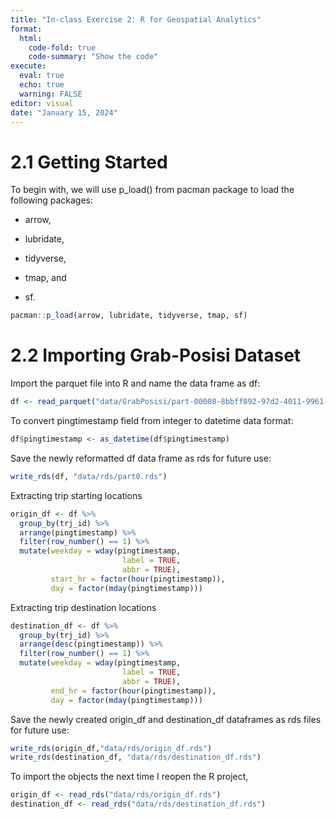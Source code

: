 ```yaml
---
title: "In-class Exercise 2: R for Geospatial Analytics"
format: 
  html: 
    code-fold: true
    code-summary: "Show the code"
execute:
  eval: true
  echo: true
  warning: FALSE
editor: visual
date: "January 15, 2024"
---
```


# 2.1 Getting Started

To begin with, we will use p_load() from pacman package to load the following packages:

-   arrow,

-   lubridate,

-   tidyverse,

-   tmap, and

-   sf.

```r
pacman::p_load(arrow, lubridate, tidyverse, tmap, sf)
```

# 2.2 Importing Grab-Posisi Dataset

Import the parquet file into R and name the data frame as df:
```r
df <- read_parquet("data/GrabPosisi/part-00008-8bbff892-97d2-4011-9961-703e38972569.c000.snappy.parquet")
```

To convert pingtimestamp field from integer to datetime data format:
```r
df$pingtimestamp <- as_datetime(df$pingtimestamp)
```


Save the newly reformatted df data frame as rds for future use:
```r
write_rds(df, "data/rds/part0.rds")
```


Extracting trip starting locations
```r
origin_df <- df %>%
  group_by(trj_id) %>%
  arrange(pingtimestamp) %>%
  filter(row_number() == 1) %>%
  mutate(weekday = wday(pingtimestamp,
                         label = TRUE,
                         abbr = TRUE),
         start_hr = factor(hour(pingtimestamp)),
         day = factor(mday(pingtimestamp)))
```

Extracting trip destination locations
```r
destination_df <- df %>%
  group_by(trj_id) %>%
  arrange(desc(pingtimestamp)) %>%
  filter(row_number() == 1) %>%
  mutate(weekday = wday(pingtimestamp,
                         label = TRUE,
                         abbr = TRUE),
         end_hr = factor(hour(pingtimestamp)),
         day = factor(mday(pingtimestamp)))
```

Save the newly created origin_df and destination_df dataframes as rds files for future use:
```r
write_rds(origin_df,"data/rds/origin_df.rds")
write_rds(destination_df, "data/rds/destination_df.rds")
```


To import the objects the next time I reopen the R project,
```r
origin_df <- read_rds("data/rds/origin_df.rds")
destination_df <- read_rds("data/rds/destination_df.rds")
```

